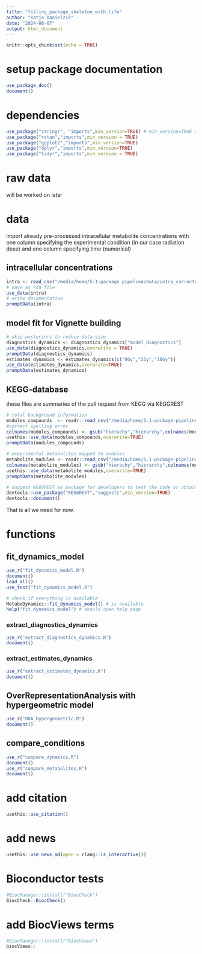 ```yaml
---
title: "filling_package_skeleton_with_life"
author: "Katja Danielzik"
date: "2024-08-07"
output: html_document
---
```


```r
knitr::opts_chunk$set(echo = TRUE)
```

# setup package documentation
```r
use_package_doc()
document()
```


# dependencies
```r
use_package("stringr", "imports",min_version=TRUE) # min_version=TRUE sets to current version
use_package("rstan","imports",min_version = TRUE)
use_package("ggplot2","imports",min_version=TRUE)
use_package("dplyr","imports",min_version=TRUE)
use_package("tidyr","imports",min_version = TRUE)
```


# raw data 
will be worked on later

# data
import already pre-processed intracellular metabolite concentrations with one
column specifying the experimental condition (in our case radiation dose) and
one column specifying time (numerical)

## intracellular concentrations
```r
intra <- read_csv("/media/home/5-1-package pipeline/data/intra_corrected_cell_counts.csv")
# save as rda file
use_data(intra)
# write documentation
promptData(intra)
```
## model fit for Vignette building
```r
# skip posteriors to reduce data size
diagnostics_dynamics <- diagnostics_dynamics["model_diagnostics"]
use_data(diagnostics_dynamics,overwrite = TRUE)
promptData(diagnostics_dynamics)
estimates_dynamics <- estimates_dynamics[c("0Gy","2Gy","10Gy")]
use_data(estimates_dynamics,overwrite=TRUE)
promptData(estimates_dynamics)
```


## KEGG-database 
these files are summaries of the pull request from KEGG via KEGGREST
```r
# total background information
modules_compounds  <- readr::read_csv("/media/home/5.1-package-pipeline/modules_compounds.csv")
#correct spelling error
colnames(modules_compounds) <- gsub("hierachy","hierarchy",colnames(modules_compounds))
usethis::use_data(modules_compounds,overwrite=TRUE)
promptData(modules_compounds)

# experimental metabolites mapped to modules
metabolite_modules <- readr::read_csv("/media/home/5.1-package-pipeline/metabolite_modules.csv")
colnames(metabolite_modules) <- gsub("hierachy","hierarchy",colnames(metabolite_modules))
usethis::use_data(metabolite_modules,overwrite=TRUE)
promptData(metabolite_modules)

# suggest KEGGREST as package for developers to test the code or obtain own datasets
devtools::use_package("KEGGREST","suggests",min_version=TRUE)
devtools::document()
```

That is all we need for now.

# functions
## fit_dynamics_model
```r
use_r("fit_dynamics_model.R")
document()
load_all()
use_test("fit_dynamics_model.R")

# check if everything is available
MetaboDynamics::fit_dynamics_model() # is available
help("fit_dynamics_model") # should open help page
```

### extract_diagnostics_dynamics
```r
use_r("extract_diagnostics_dynamics.R")
document()
```

### extract_estimates_dynamics
```r
use_r("extract_estimates_dynamics.R")
document()
```

## OverRepresentationAnalysis with hypergeometric model
```r
use_r("ORA_hypergeometric.R")
document()
```

## compare_conditions
```r
use_r("compare_dynamics.R")
document()
use_r("compare_metabolites.R")
document()
```

# add citation
```r
usethis::use_citation() 
```
# add news
```r
usethis::use_news_md(open = rlang::is_interactive())
```


# Bioconductor tests
```r
#BiocManager::install("BiocCheck")
BiocCheck::BiocCheck()
```

# add BiocViews terms
```r
#BiocManager::install("biocViews")
biocViews::
```

